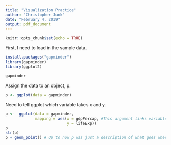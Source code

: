 ```yaml
---
title: "Visualization Practice"
author: "Christopher Junk"
date: "February 4, 2019"
output: pdf_document
---
```


```r
knitr::opts_chunk$set(echo = TRUE)
```

First, I need to load in the sample data. 
```r
install.packages("gapminder")
library(gapminder)
library(ggplot2)
```
```r
gapminder
```

Assign the data to an object, p. 
```r
p <- ggplot(data = gapminder)
```

Need to tell ggplot which variable takes x and y. 
```r
p <-  ggplot(data = gapminder, 
             mapping = aes(x = gdpPercap, #This argument links variables to components of the plot. 
                           y = lifeExp))
p
str(p)
p + geom_point() # Up to now p was just a description of what goes where in the plot, the geom_ argument gives the plot its form. In this case it is a scatter plot. 
```

